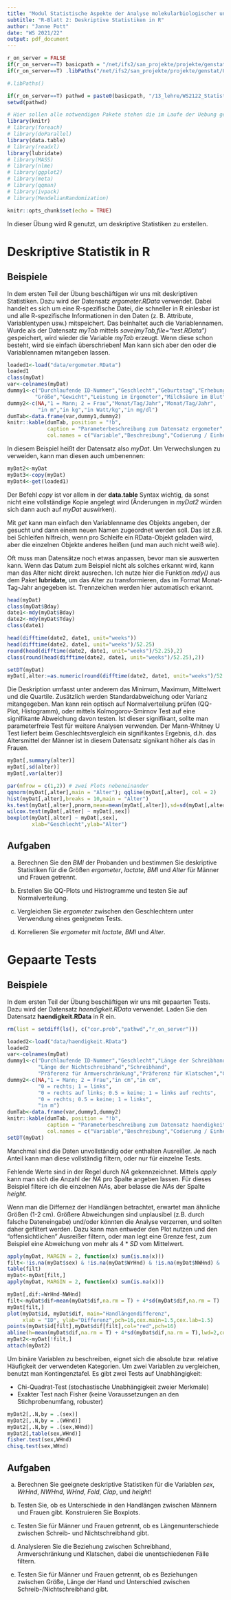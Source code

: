 ```yaml
---
title: "Modul Statistische Aspekte der Analyse molekularbiologischer und genetischer Daten"
subtitle: "R-Blatt 2: Deskriptive Statistiken in R"
author: "Janne Pott"
date: "WS 2021/22"
output: pdf_document
---
```



```r
r_on_server = FALSE
if(r_on_server==T) basicpath = "/net/ifs2/san_projekte/projekte/genstat/"  else basicpath =  "C:/Users/janne/Documents/R/Test/Teaching_WS2122/"
if(r_on_server==T) .libPaths("/net/ifs2/san_projekte/projekte/genstat/07_programme/rpackages/amanMRO/") 

#.libPaths()

if(r_on_server==T) pathwd = paste0(basicpath, "/13_lehre/WS2122_Statistik/uebung/Theorie/") else pathwd = paste0(basicpath,"Exercises_R/")
setwd(pathwd)

# Hier sollen alle notwendigen Pakete stehen die im Laufe der Uebung genutzt werden
library(knitr)
# library(foreach)
# library(doParallel)
library(data.table)
# library(readxl)
library(lubridate)
# library(MASS)
# library(nlme)
# library(ggplot2)
# library(meta)
# library(qqman)
# library(ivpack)
# library(MendelianRandomization)

knitr::opts_chunk$set(echo = TRUE)

```

In dieser Übung wird R genutzt, um deskriptive Statistiken zu erstellen. 

# Deskriptive Statistik in R
## Beispiele
In dem ersten Teil der Übung beschäftigen wir uns mit deskriptiven Statistiken. Dazu wird der Datensatz *ergometer.RData* verwendet. Dabei handelt es sich um eine R-spezifische Datei, die schneller in R einlesbar ist und alle R-spezifische Informationen in den Daten (z. B. Attribute, Variablentypen usw.) mitspeichert. Das beinhaltet auch die Variablennamen. Wurde als der Datensatz *myTab* mittels *save(myTab,file="test.RData")* gespeichert, wird wieder die Variable *myTab* erzeugt. Wenn diese schon besteht, wird sie einfach überschrieben! Man kann sich aber den oder die Variablennamen mitangeben lassen.

```r
loaded1<-load("data/ergometer.RData")
loaded1
class(myDat)
var<-colnames(myDat)
dummy1<-c("Durchlaufende ID-Nummer","Geschlecht","Geburtstag","Erhebungsdatum",
         "Größe","Gewicht","Leistung im Ergometer","Milchsäure im Blut")
dummy2<-c(NA,"1 = Mann; 2 = Frau","Monat/Tag/Jahr","Monat/Tag/Jahr",
          "in m","in kg","in Watt/kg","in mg/dl")
dumTab<-data.frame(var,dummy1,dummy2)
knitr::kable(dumTab, position = "!b",
             caption = "Parameterbeschreibung zum Datensatz ergometer",
             col.names = c("Variable","Beschreibung","Codierung / Einheit"))
```

In diesem Beispiel heißt der Datensatz also *myDat*. Um Verwechslungen zu verweiden, kann man diesen auch umbenennen: 

```r
myDat2<-myDat
myDat3<-copy(myDat)
myDat4<-get(loaded1)
```

Der Befehl *copy* ist vor allem in der **data.table** Syntax wichtig, da sonst nicht eine vollständige Kopie angelegt wird (Änderungen in *myDat2* würden sich dann auch auf *myDat* auswirken).

Mit *get* kann man einfach den Variablenname des Objekts angeben, der gesucht und dann einem neuen Namen zugeordnet werden soll. Das ist z.B. bei Schleifen hilfreich, wenn pro Schleife ein RData-Objekt geladen wird, aber die einzelnen Objekte anderes heißen (und man auch nicht weiß wie).

Oft muss man Datensätze noch etwas anpassen, bevor man sie auswerten kann. Wenn das Datum zum  Beispiel nicht als solches erkannt wird, kann man das Alter nicht direkt ausrechen. Ich nutze hier die Funktion *mdy()* aus dem Paket **lubridate**, um das Alter zu transformieren, das im Format Monat-Tag-Jahr angegeben ist. Trennzeichen werden hier automatisch erkannt. 

```r
head(myDat)
class(myDat$Bday)
date1<-mdy(myDat$Bday)
date2<-mdy(myDat$Tday)
class(date1)

head(difftime(date2, date1, unit="weeks"))
head(difftime(date2, date1, unit="weeks")/52.25)
round(head(difftime(date2, date1, unit="weeks")/52.25),2)
class(round(head(difftime(date2, date1, unit="weeks")/52.25),2))

setDT(myDat)
myDat[,alter:=as.numeric(round(difftime(date2, date1, unit="weeks")/52.25,2))]
```

Die Deskription umfasst unter anderem das Minimum, Maximum, Mittelwert und die Quartile. Zusätzlich werden Standardabweichung oder Varianz mitangegeben. Man kann rein optisch auf Normalverteilung prüfen (QQ-Plot, Histogramm), oder mittels Kolmogorov-Smirnov Test auf eine signifikante Abweichung davon testen. Ist dieser signifikant, sollte man parameterfreie Test für weitere Analysen verwenden. Der Mann-Whitney U Test liefert beim Geschlechtsvergleich ein signifikantes Ergebnis, d.h. das Altersmittel der Männer ist in diesem Datensatz signikant höher als das in Frauen. 

```r
myDat[,summary(alter)]
myDat[,sd(alter)]
myDat[,var(alter)]

par(mfrow = c(1,2)) # zwei Plots nebeneinander
qqnorm(myDat[,alter],main = "Alter"); qqline(myDat[,alter], col = 2)
hist(myDat[,alter],breaks = 10,main = "Alter")
ks.test(myDat[,alter],pnorm,mean=mean(myDat[,alter]),sd=sd(myDat[,alter]))
wilcox.test(myDat[,alter] ~ myDat[,sex])
boxplot(myDat[,alter] ~ myDat[,sex], 
        xlab="Geschlecht",ylab="Alter")
```

## Aufgaben

a) Berechnen Sie den *BMI* der Probanden und bestimmen Sie deskriptive Statistiken für die Größen *ergometer*, *lactate*, *BMI* und *Alter* für Männer und Frauen getrennt. 

b) Erstellen Sie QQ-Plots und Histrogramme und testen Sie auf Normalverteilung. 

c) Vergleichen Sie *ergometer* zwischen den Geschlechtern unter Verwendung eines geeigneten Tests.

d) Korrelieren Sie *ergometer* mit *lactate*, *BMI* und *Alter*.


\newpage 
# Gepaarte Tests
## Beispiele
In dem ersten Teil der Übung beschäftigen wir uns mit gepaarten Tests. Dazu wird der Datensatz *haendigkeit.RData* verwendet. Laden Sie den Datensatz **haendigkeit.RData** in R ein. 

```r
rm(list = setdiff(ls(), c("cor.prob","pathwd","r_on_server")))

loaded2<-load("data/haendigkeit.RData")
loaded2
var<-colnames(myDat)
dummy1<-c("Durchlaufende ID-Nummer","Geschlecht","Länge der Schreibhand",
          "Länge der Nichtschreibhand","Schreibhand",
          "Präferenz für Armverschränkung","Präferenz für Klatschen","Größe")
dummy2<-c(NA,"1 = Mann; 2 = Frau","in cm","in cm",
          "0 = rechts; 1 = links",
          "0 = rechts auf links; 0.5 = keine; 1 = links auf rechts",
          "0 = rechts; 0.5 = keine; 1 = links",
          "in m")
dumTab<-data.frame(var,dummy1,dummy2)
knitr::kable(dumTab, position = "!b",
             caption = "Parameterbeschreibung zum Datensatz haendigkeit",
             col.names = c("Variable","Beschreibung","Codierung / Einheit"))
setDT(myDat)
```

Manchmal sind die Daten unvollständig oder enthalten Ausreißer. Je nach Anteil kann man diese vollständig filtern, oder nur für einzelne Tests. 

Fehlende Werte sind in der Regel durch *NA* gekennzeichnet. Mittels *apply* kann man sich die Anzahl der *NA* pro Spalte angeben lassen. Für dieses Beispiel filtere ich die einzelnen *NA*s, aber belasse die *NA*s der Spalte *height*. 

Wenn man die Differnez der Handlängen betrachtet, erwartet man ähnliche Größen (1-2 cm). Größere Abweichungen sind unplausibel (z.B. durch falsche Dateneingabe) und/oder könnten die Analyse verzerren, und sollten daher gefiltert werden. Dazu kann man entweder den Plot nutzen und den "offensichtlichen" Ausreißer filtern, oder man legt eine Grenze fest, zum Beispiel eine Abweichung von mehr als $4*SD$ vom Mittelwert.

 

```r
apply(myDat, MARGIN = 2, function(x) sum(is.na(x)))
filt<-!is.na(myDat$sex) & !is.na(myDat$WrHnd) & !is.na(myDat$NWHnd) & !is.na(myDat$WHnd) & !is.na(myDat$Clap) 
table(filt)
myDat<-myDat[filt,]
apply(myDat, MARGIN = 2, function(x) sum(is.na(x)))

myDat[,dif:=WrHnd-NWHnd]
filt<-myDat$dif>mean(myDat$dif,na.rm = T) + 4*sd(myDat$dif,na.rm = T) 
myDat[filt,]
plot(myDat$id, myDat$dif, main="Handlängendifferenz", 
     xlab = "ID", ylab="Differenz",pch=16,cex.main=1.5,cex.lab=1.5)
points(myDat$id[filt],myDat$dif[filt],col="red",pch=16)
abline(h=mean(myDat$dif,na.rm = T) + 4*sd(myDat$dif,na.rm = T),lwd=2,col="red",lty=2)
myDat2<-myDat[!filt,]
attach(myDat2)
```

Um binäre Variablen zu beschreiben, eignet sich die absolute bzw. relative Häufigkeit der verwendeten Kategorien. Um zwei Variablen zu vergleichen, benutzt man Kontingenztafel. Es gibt zwei Tests auf Unabhängigkeit:

* Chi-Quadrat-Test (stochastische Unabhängigkeit zweier Merkmale)
* Exakter Test nach Fisher (keine Voraussetzungen an den Stichprobenumfang, robuster)

```r
myDat2[,.N,by = .(sex)]
myDat2[,.N,by = .(WHnd)]
myDat2[,.N,by = .(sex,WHnd)]
myDat2[,table(sex,WHnd)]
fisher.test(sex,WHnd) 
chisq.test(sex,WHnd)

```

## Aufgaben

a) Berechnen Sie geeignete deskriptive Statistiken für die Variablen *sex*, *WrHnd*, *NWHnd*, *WHnd*, *Fold*, *Clap*, und *height*!

b) Testen Sie, ob es Unterschiede in den Handlängen zwischen Männern und Frauen gibt. Konstruieren Sie Boxplots.

c) Testen Sie für Männer und Frauen getrennt, ob es Längenunterschiede zwischen Schreib- und Nichtschreibhand gibt.

d) Analysieren Sie die Beziehung zwischen Schreibhand, Armverschränkung und Klatschen, dabei die unentschiedenen Fälle filtern. 

e) Testen Sie für Männer und Frauen getrennt, ob es Beziehungen zwischen Größe, Länge der Hand und Unterschied zwischen Schreib-/Nichtschreibhand gibt. 


